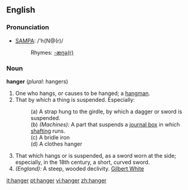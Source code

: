 ==English==

===Pronunciation===
*[[Pronunciation guide|SAMPA]]: /'h{N@(r)/
*:Rhymes: [[Rhymes:English:-æŋə(r)|-æŋə(r)]]

===Noun===
'''hanger''' (''plural'': hangers)

#One who hangs, or causes to be hanged; a [[hangman]].
#That by which a thing is suspended. Especially: 
#:(a) A strap hung to the girdle, by which a dagger or sword is suspended. 
#:(b) ''(Machines):'' A part that suspends a [[journal box]] in which [[shafting]] runs. 
#:(c) A bridle iron
#:(d) A clothes hanger 
#That which hangs or is suspended, as a sword worn at the side; especially, in the 18th century, a short, curved sword.
#''(England):'' A steep, wooded declivity. [[Gilbert White]]

[[it:hanger]]
[[pt:hanger]]
[[vi:hanger]]
[[zh:hanger]]